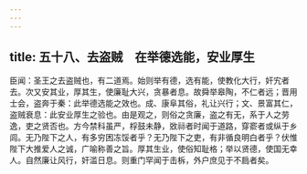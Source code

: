 ```yaml
---
---
---
```

title: 五十八、去盗贼　在举德选能，安业厚生
---



臣闻：圣王之去盗贼也，有二道焉。始则举有德，选有能，使教化大行，奸宄者去。次又安其业，厚其生，使廉耻大兴，贪暴者息。故舜举皋陶，不仁者远；晋用士会，盗奔于秦：此举德选能之效也。成、康阜其俗，礼让兴行；文、景富其仁，盗贼衰息：此安业厚生之验也。由是观之，则俗之贪廉，盗之有无，系于人之劳逸，吏之贤否也。方今禁科虽严，桴鼓未静，敚祘者时闻于道路，穿窬者或纵于乡闾。无乃陛下之人，有多穷困冻馁者乎？无乃陛下之吏，有非循良明白者乎？伏惟陛下大推爱人之诚，广喻称善之旨。厚其生业，使俗知耻格；举以贤德，使国无幸人。自然廉让风行，奸滥日息。则重门罕闻于击柝，外户庶见于不扃者矣。